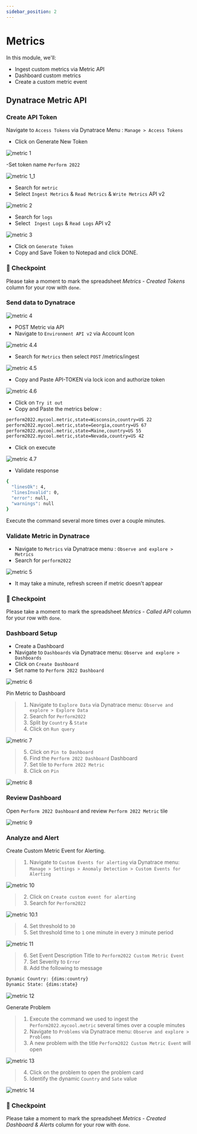 ```yaml
---
sidebar_position: 2
---
```


# Metrics

In this module, we'll:

- Ingest custom metrics via Metric API
- Dashboard custom metrics
- Create a custom metric event

## Dynatrace Metric API

### Create API Token

Navigate to `Access Tokens` via Dynatrace Menu : `Manage > Access Tokens`

- Click on Generate New Token

![metric 1](/img/metric_1.png)

-Set token name `Perform 2022`

![metric 1_1](/img/metric_1_1.png)

- Search for `metric`
- Select `Ingest Metrics` & `Read Metrics` & `Write Metrics` API v2

![metric 2](/img/metric_2.png)

- Search for `logs`
- Select ` Ingest Logs` & `Read Logs` API v2

![metric 3](/img/metric_3.png)

- Click on `Generate Token`
- Copy and Save Token to Notepad and click DONE.

### :checkered_flag: Checkpoint

Please take a moment to mark the spreadsheet _Metrics - Created Tokens_ column for your row with `done`.

### Send data to Dynatrace

![metric 4](/img/metric_4.png)

- POST Metric via API
- Navigate to `Environment API v2` via Account Icon

![metric 4.4](/img/metric_4.4.png)

- Search for `Metrics` then select `POST` /metrics/ingest

![metric 4.5](/img/metric_4.5.png)

- Copy and Paste API-TOKEN via lock icon and authorize token

![metric 4.6](/img/metric_4.6.png)

- Click on `Try it out`
- Copy and Paste the metrics below :

```bash
perform2022.mycool.metric,state=Wisconsin,country=US 22
perform2022.mycool.metric,state=Georgia,country=US 67
perform2022.mycool.metric,state=Maine,country=US 55
perform2022.mycool.metric,state=Nevada,country=US 42
```

- Click on execute

![metric 4.7](/img/metric_4.7.png)

- Validate response

```bash
{
  "linesOk": 4,
  "linesInvalid": 0,
  "error": null,
  "warnings": null
}
```

Execute the command several more times over a couple minutes.

### Validate Metric in Dynatrace

- Navigate to `Metrics` via Dynatrace menu : `Observe and explore > Metrics`
- Search for `perform2022`

![metric 5](/img/metric_5.png)

- It may take a minute, refresh screen if metric doesn't appear

### :checkered_flag: Checkpoint

Please take a moment to mark the spreadsheet _Metrics - Called API_ column for your row with `done`.

### Dashboard Setup

- Create a Dashboard
- Navigate to `Dashboards` via Dynatrace menu: `Observe and explore > Dashboards`
- Click on `Create Dashboard`
- Set name to `Perform 2022 Dashboard`

![metric 6](/img/metric_6.png)

Pin Metric to Dashboard

> 1. Navigate to `Explore Data` via Dynatrace menu: `Observe and explore > Explore Data`
> 2. Search for `Perform2022`
> 3. Split by `Country` & `State`
> 4. Click on `Run query`

![metric 7](/img/metric_7.png)

> 5. Click on `Pin to Dashboard`
> 6. Find the `Perform 2022 Dashboard` Dashboard
> 7. Set tile to `Perform 2022 Metric`
> 8. Click on `Pin`

![metric 8](/img/metric_8.png)

### Review Dashboard

Open `Perform 2022 Dashboard` and review `Perform 2022 Metric` tile

![metric 9](/img/metric_9.png)

### Analyze and Alert

Create Custom Metric Event for Alerting.

> 1. Navigate to `Custom Events for alerting` via Dynatrace menu: `Manage > Settings > Anomaly Detection > Custom Events for Alerting`

![metric 10](/img/metric_10.png)

> 2. Click on `Create custom event for alerting`
> 3. Search for `Perform2022`

![metric 10.1](/img/metric_10.1.png)

> 4. Set threshold to `30`
> 5. Set threshold time to `1` one minute in every `3` minute period

![metric 11](/img/metric_11.png)

> 6. Set Event Description Title to `Perform2022 Custom Metric Event`
> 7. Set Severity to `Error`
> 8. Add the following to message

```bash
Dynamic Country: {dims:country}
Dynamic State: {dims:state}
```

![metric 12](/img/metric_12.png)

Generate Problem

> 1. Execute the command we used to ingest the `Perform2022.mycool.metric` several times over a couple minutes
> 2. Navigate to `Problems` via Dynatrace menu: `Observe and explore > Problems`
> 3. A new problem with the title `Perform2022 Custom Metric Event` will open

![metric 13](/img/metric_13.png)

> 4. Click on the problem to open the problem card
> 5. Identify the dynamic `Country` and `Sate` value

![metric 14](/img/metric_14.png)

### :checkered_flag: Checkpoint

Please take a moment to mark the spreadsheet _Metrics - Created Dashboard & Alerts_ column for your row with `done`.
